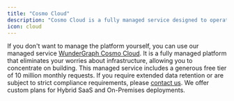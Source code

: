 ---
title: "Cosmo Cloud"
description: "Cosmo Cloud is a fully managed service designed to operate all critical components of the Cosmo Platform in the most efficient manner, leaving you only responsible for running your routers."
icon: cloud
---

If you don't want to manage the platform yourself, you can use our managed service [WunderGraph Cosmo Cloud](https://cosmo.wundergraph.com). It is a fully managed platform that eliminates your worries about infrastructure, allowing you to concentrate on building. This managed service includes a generous free tier of 10 million monthly requests. If you require extended data retention or are subject to strict compliance requirements, please [contact us](https://wundergraph.com/contact/sales). We offer custom plans for Hybrid SaaS and On-Premises deployments.

